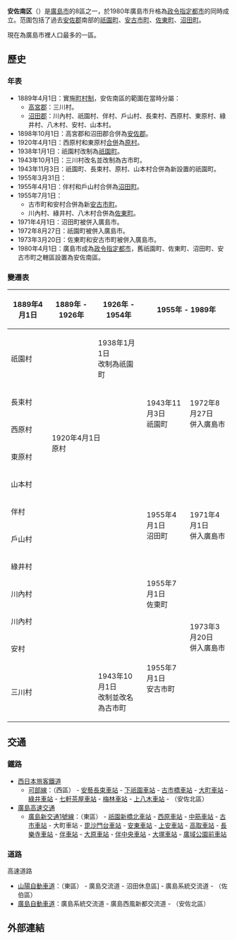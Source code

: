 {{日本區
| 自治體名=安佐南區
| 圖像 = [[File:Satoukanayamajou01.JPG|240px]]
| 圖像說明=[[武田山|武田山]]（[[佐東銀山城|佐東銀山城]]遺址）
| 區章=[[File:Emblem_of_Asaminami,_Hiroshima.png|100px]]
| 日文原名=安佐南区
| 平假名=あさみなみく
| 羅馬字拼音=Asaminami-ku
| 都道府縣=廣島縣
| 支廳=
| 市=廣島市
| 編號=34105-3
| 面積=117.19
| 邊界未定=
| 人口=232,040
| 統計時間=2010年10月末
| 自治體=廣島市（[[東区_(廣島市)|東区]]、[[西区_(廣島市)|西区]]、[[安佐北区|安佐北区]]、[[佐伯区|佐伯区]]）
| 樹=
| 花=
| 其他象徵物=
| 其他象徵=
| 郵遞區號=731-0193
| 所在地=安佐南区古市一丁目33番14号<br>[[File:Asaminami_Ward_Office_in_Hiroshima_City.jpg|center]]
| 電話號碼=82-877-2111
| 外部連結=http://www.city.hiroshima.lg.jp/www/genre/0000000000000/1001000001860/index.html
| 經度=
| 緯度=
| 地圖=[[File:Asaminami-ku_in_Hiroshima_City.svg|250px]]
| 註記=人口：[http://www.city.hiroshima.lg.jp/kikaku/joho/toukei/01_jyu/jyu-ind.html 廣島市官方網頁]
}}
'''安佐南区'''（{{jpn|j=安佐南区|hg=あさみなみく|rm=Asaminami ku|f=y}}）是[[廣島市|廣島市]]的8區之一，於1980年廣島市升格為[[政令指定都市|政令指定都市]]的同時成立。范圍包括了過去[[安佐郡|安佐郡]]南部的[[祇園町|祇園町]]、[[安古市町|安古市町]]、[[佐東町|佐東町]]、[[沼田町_(廣島縣)|沼田町]]。

現在為廣島市裡人口最多的一區。

==歷史==
===年表===
* 1889年4月1日：實施[[町村制|町村制]]，安佐南區的範圍在當時分屬：
** [[高宮郡|高宮郡]]：三川村。
** [[沼田郡|沼田郡]]：川內村、祇園村、伴村、戶山村、長束村、西原村、東原村、綠井村、八木村、安村、山本村。
* 1898年10月1日：高宮郡和沼田郡合併為[[安佐郡|安佐郡]]。
* 1920年4月1日：西原村和東原村[[市町村合併|合併]]為[[原村|原村]]。
* 1938年1月1日：祇園村改制為[[祇園町|祇園町]]。
* 1943年10月1日：三川村改名並改制為古市町。
* 1943年11月3日：祇園町、長束村、原村、山本村合併為新設置的祇園町。
* 1955年3月31日：
* 1955年4月1日：伴村和戶山村合併為[[沼田町_(廣島縣)|沼田町]]。
* 1955年7月1日：
**古市町和安村合併為新[[安古市町|安古市町]]。
**川內村、綠井村、八木村合併為[[佐東町|佐東町]]。
* 1971年4月1日：沼田町被併入廣島市。
* 1972年8月27日：祇園町被併入廣島市。
* 1973年3月20日：佐東町和安古市町被併入廣島市。
* 1980年4月1日：廣島市成為[[政令指定都市|政令指定都市]]，舊祇園町、佐東町、沼田町、安古市町之轄區設置為安佐南區。

===變遷表===
{| class="wikitable" style="font-size:x-small"
! 1889年4月1日
! 1889年 - 1926年
! colspan=2 | 1926年 - 1954年
! colspan=2 | 1955年 - 1989年
! 1989年 - 現在
! colspan=2 | 現在
|-
| colspan=2 | 祇園村
| 1938年1月1日<br/>改制為祇園町
| rowspan=5 colspan=2 |1943年11月3日<br/>祇園町
| rowspan=5 bgcolor="#cfc" | 1972年8月27日<br/>併入廣島市
| rowspan=22 colspan=2 bgcolor="#cfc" | 廣島市
| rowspan=12 bgcolor="#cfc" | 安佐南區
|-
| colspan=3 | 長束村
|-
| 西原村
| rowspan=2 colspan=2 | 1920年4月1日<br/>原村
|-
| 東原村
|-
| colspan=3 | 山本村
|-
| colspan=4 | 伴村
| rowspan=2 | 1955年4月1日<br/>沼田町
| rowspan=2 bgcolor="#cfc" | 1971年4月1日<br/>併入廣島市
|-
| colspan=4 | 戶山村
|-
| colspan=4 | 綠井村
| rowspan=3 | 1955年7月1日<br/>佐東町
| rowspan=5 bgcolor="#cfc" | 1973年3月20日<br/>併入廣島市
|-
| colspan=4 | 川內村
|-
| colspan=4 | 川內村
|-
| colspan=4 | 安村
| rowspan=2 | 1955年7月1日<br/>安古市町
|-
| colspan=2 | 三川村
| colspan=2 | 1943年10月1日<br/>改制並改名為古市町
|}

== 交通 ==
=== 鐵路 ===
* [[西日本旅客鐵道|西日本旅客鐵道]]
** [[可部線|可部線]]：（西區） - [[安藝長束車站|安藝長束車站]] - [[下祇園車站|下祇園車站]] - [[古市橋車站|古市橋車站]] - [[大町車站_(廣島縣)|大町車站]] - [[綠井車站|綠井車站]] - [[七軒茶屋車站|七軒茶屋車站]] - [[梅林車站_(廣島縣)|梅林車站]] - [[上八木車站|上八木車站]] - （安佐北區）
* [[廣島高速交通|廣島高速交通]]
** [[廣島新交通1號線|廣島新交通1號線]]：（東區） - [[祇園新橋北車站|祇園新橋北車站]] - [[西原車站_(廣島縣)|西原車站]] - [[中筋車站|中筋車站]] - [[古市車站_(廣島縣)|古市車站]] - 大町車站 - [[毘沙門台車站|毘沙門台車站]] - [[安東車站_(日本)|安東車站]] - [[上安車站_(日本)|上安車站]] - [[高取車站|高取車站]] - [[長樂寺車站|長樂寺車站]] - [[伴車站|伴車站]] - [[大原車站_(廣島縣)|大原車站]] - [[伴中央車站|伴中央車站]] - [[大塚車站_(廣島縣)|大塚車站]] - [[廣域公園前車站|廣域公園前車站]]

=== 道路 ===
; 高速道路
* [[山陽自動車道|山陽自動車道]]：（東區） - 廣島交流道 - 沼田休息區] - 廣島系統交流道 - （佐伯區）
* [[廣島自動車道|廣島自動車道]]：廣島系統交流道 - 廣島西風新都交流道 - （安佐北區）

==外部連結==
{{commonscat|Asaminami-ku, Hiroshima}}

{{廣島縣}}